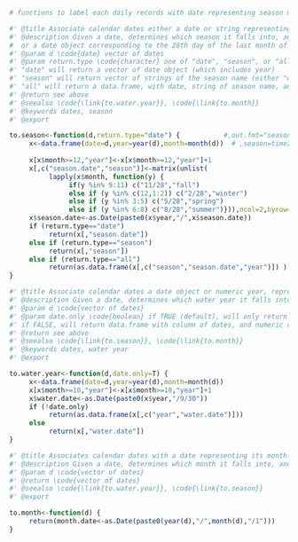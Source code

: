 ```r
# functions to label each daily records with date representing season month year
```

```r

#' @title Associate calendar dates either a date or string representing its season.
#' @description Given a date, determines which season it falls into, and assigns it either a string of the season name, 
#  or a date object corresponding to the 28th day of the last month of the season.
#' @param d \code{date} vector of dates
#' @param return.type \code{character} one of "date", "season", or "all".  
#' "date" will return a vector of date object (which includes year)
#' "season" will return vector of strings of the season name (either "winter", "spring", "summer", or "fall") (does not include year)
#' "all" will return a data.frame, with date, string of season name, and numeric of year
#' @return see above
#' @seealso \code{\link{to.water.year}}, \code{\link{to.month}}
#' @keywords dates, season
#' @export

to.season<-function(d,return.type="date") {           #,out.fmt="seasons"
     x<-data.frame(date=d,year=year(d),month=month(d))  # ,season=time2season(d,out.fmt=out.fmt))  
     
     x[x$month>=12,"year"]<-x[x$month>=12,"year"]+1
     x[,c("season.date","season")]<-matrix(unlist(
          lapply(x$month, function(y) {
               if(y %in% 9:11) c("11/28","fall")
               else if (y %in% c(12,1:2)) c("2/28","winter")
               else if (y %in% 3:5) c("5/28","spring") 
               else if (y %in% 6:8) c("8/28","summer")})),ncol=2,byrow=T)
     x$season.date<-as.Date(paste0(x$year,"/",x$season.date))
     if (return.type=="date")
          return(x[,"season.date"])  
     else if (return.type=="season")
          return(x[,"season"])  
     else if (return.type=="all")
          return(as.data.frame(x[,c("season","season.date","year")]) )  
}
```

```r
#' @title Associate calendar dates a date object or numeric year, representing its water year.
#' @description Given a date, determines which water year it falls into, and assigns it either a date corresponding to the last calendar day of the water year, or a numeric representation of the year.
#' @param d \code{vector of dates}  
#' @param date.only \code{boolean} if TRUE (default), will only return vector of dates
#' if FALSE, will return data.frame with column of dates, and numeric column of water years
#' @return see above
#' @seealso \code{\link{to.season}}, \code{\link{to.month}}
#' @keywords dates, water year
#' @export

to.water.year<-function(d,date.only=T) {
     x<-data.frame(date=d,year=year(d),month=month(d))
     x[x$month>=10,"year"]<-x[x$month>=10,"year"]+1
     x$water.date<-as.Date(paste0(x$year,"/9/30"))
     if (!date.only)
          return(as.data.frame(x[,c("year","water.date")]))
     else
          return(x[,"water.date"])
}
```

```r
#' @title Associates calendar dates with a date representing its month.
#' @description Given a date, determines which month it falls into, and assigns the date corresponding to the first calendar day of the month.  Yeah, this one is probably not necessary, but it's easier to have a function analogous to season and water.year assignment functions
#' @param d \code{vector of dates}
#' @return \code{vector of dates}
#' @seealso \code{\link{to.water.year}}, \code{\link{to.season}}
#' @export

to.month<-function(d) {
     return(month.date<-as.Date(paste0(year(d),"/",month(d),"/1")))
}

```
